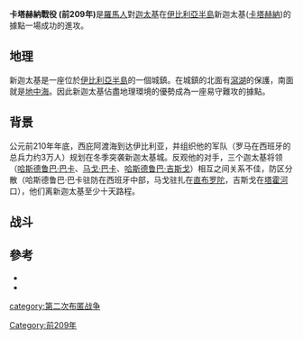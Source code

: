 {{expand|time=2013-04-27T03:59:04+00:00}}
{{Infobox military conflict
|conflict = 卡塔赫納戰役
|partof = [[第二次布匿戰爭|第二次布匿戰爭]]
|image = [[File:Cartagena_209_aC.svg|330px]]
|caption =
|date = 前209年
|place = [[卡塔赫納_(西班牙)|卡塔赫納]]
|result = 羅馬共和國勝利
|combatant1 = [[File:Spqrstone.jpg|25px]] [[羅馬共和國|羅馬共和國]]
|combatant2 = [[File:Carthage_standard.svg|12px]] [[迦太基共和國|迦太基共和國]]
|commander1 = [[大西庇阿|大西庇阿]]
|commander2 = mago{{POW}}
|strength1 = 35,000
|strength2 = 18,000
|casualties1 = 1,600
|casualties2 = 14,000
}}
{{Campaignbox 第二次布匿戰爭}}

'''卡塔赫納戰役 (前209年)'''是[[羅馬人|羅馬人]]對[[迦太基|迦太基]]在[[伊比利亞半島|伊比利亞半島]]新迦太基([[卡塔赫納_(西班牙)|卡塔赫納]])的據點一場成功的進攻。

==地理==
新迦太基是一座位於[[伊比利亞半島|伊比利亞半島]]的一個城鎮。在城鎮的北面有[[瀉湖|瀉湖]]的保護，南面就是[[地中海|地中海]]。因此新迦太基佔盡地理環境的優勢成為一座易守難攻的據點。

==背景==
公元前210年年底，西庇阿渡海到达伊比利亚，并组织他的军队（罗马在西班牙的总兵力约3万人）规划在冬季突袭新迦太基城。反观他的对手，三个迦太基将领（[[哈斯德鲁巴·巴卡|哈斯德鲁巴·巴卡]]、[[马戈·巴卡|马戈·巴卡]]、[[哈斯德鲁巴·吉斯戈|哈斯德鲁巴·吉斯戈]]）相互之间关系不佳，防区分散（哈斯德鲁巴·巴卡驻防在西班牙中部，马戈驻扎在[[直布罗陀|直布罗陀]]，吉斯戈在[[塔霍河|塔霍河]]口），他们离新迦太基至少十天路程。

==战斗==
{{章节扩充}}

==參考==
* {{cite book| author = Howard Hayes Scullard| title = A History of the Roman World: 753 to 146 BC| url = https://archive.org/details/historyofromanwo0000scul_v3m5| date = 2003-01-01| publisher = Psychology Press| isbn = 978-0-415-30504-4 }}
* {{cite book| author = John Keegan| title = A history of warfare| date = 1993-09-16| publisher = Vintage| isbn = 0-09-174527-6 }}

{{布匿战争}}

[[Category:前209年|Category:前209年]]
[[category:第二次布匿战争|category:第二次布匿战争]]